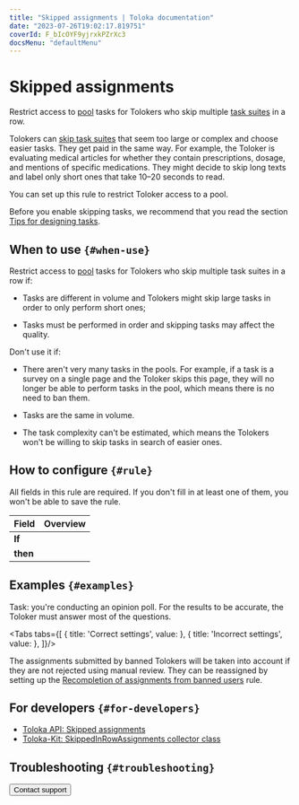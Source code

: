 ```yaml
---
title: "Skipped assignments | Toloka documentation"
date: "2023-07-26T19:02:17.819751"
coverId: F_bIcOYF9yjrxkPZrXc3
docsMenu: "defaultMenu"
---
```



# Skipped assignments

Restrict access to [pool](/docs/glossary#pool) tasks for Tolokers who skip multiple [task suites](/docs/glossary#task-suite) in a row.

Tolokers can [skip task suites](/docs/guide/pool_statistic-pool#skipped-tasks) that seem too large or complex and choose easier tasks. They get paid in the same way. For example, the Toloker is evaluating medical articles for whether they contain prescriptions, dosage, and mentions of specific medications. They might decide to skip long texts and label only short ones that take 10–20 seconds to read.

You can set up this rule to restrict Toloker access to a pool.

Before you enable skipping tasks, we recommend that you read the section [Tips for designing tasks](/docs/guide/faq).

## When to use `{#when-use}`

Restrict access to [pool](/docs/glossary#pool) tasks for Tolokers who skip multiple task suites in a row if:

- Tasks are different in volume and Tolokers might skip large tasks in order to only perform short ones;

- Tasks must be performed in order and skipping tasks may affect the quality.

Don't use it if:

- There aren't very many tasks in the pools. For example, if a task is a survey on a single page and the Toloker skips this page, they will no longer be able to perform tasks in the pool, which means there is no need to ban them.

- Tasks are the same in volume.

- The task complexity can't be estimated, which means the Tolokers won't be willing to skip tasks in search of easier ones.

## How to configure `{#rule}`

<Note mode="restriction" title="Alert">

All fields in this rule are required. If you don't fill in at least one of them, you won't be able to save the rule.

</Note>

**Field** | **Overview**
----- | -----
**If** | <SkippedAssignmentsTable1/>
**then** | <SkippedAssignmentsTable2/>

## Examples `{#examples}`

Task: you're conducting an opinion poll. For the results to be accurate, the Toloker must answer most of the questions.

<Tabs tabs={[
  { title: 'Correct settings', value: <SkippedAssignmentsList1/> },
  { title: 'Incorrect settings', value: <SkippedAssignmentsList2/> },
]}/>

<Note mode="restriction" title="Alert">

The assignments submitted by banned Tolokers will be taken into account if they are not rejected using manual review. They can be reassigned by setting up the [Recompletion of assignments from banned users](/docs/guide/restore-task-overlap) rule.

</Note>

## For developers `{#for-developers}`

- [Toloka API: Skipped assignments](/docs/api/skipped)
- [Toloka-Kit: SkippedInRowAssignments collector class](/docs/toloka-kit/reference/toloka.client.collectors.SkippedInRowAssignments)

## Troubleshooting `{#troubleshooting}`

<FaqSkillForEveryPool/>

<FaqSkillForDifferentProjects/>

<FaqSubmitEmptyAssignments/>

<FaqIncorrectResponses/>

<Button themeColor="light" view="default" size="l" type="link" url="/docs/guide/troubleshooting/support?form-source=guide-skipped-assignments">Contact support</Button>